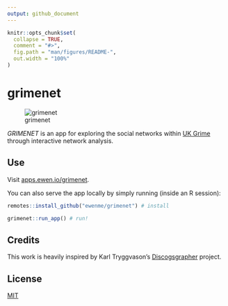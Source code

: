 ```yaml
---
output: github_document
---
```


<!-- README.md is generated from README.Rmd. Please edit that file -->

```r
knitr::opts_chunk$set(
  collapse = TRUE,
  comment = "#>",
  fig.path = "man/figures/README-",
  out.width = "100%"
)
```

# grimenet

![grimenet](man/figures/screenshot.png)

*GRIMENET* is an app for exploring the social networks within [UK Grime](https://en.wikipedia.org/wiki/Grime_(music_genre)) through interactive network analysis.

## Use

Visit [apps.ewen.io/grimenet](https://apps.ewen.io/grimenet/).

You can also serve the app locally by simply running (inside an R session):

```r
remotes::install_github("ewenme/grimenet") # install

grimenet::run_app() # run!
```

## Credits

This work is heavily inspired by Karl Tryggvason's [Discogsgrapher](https://github.com/Kalli/Discogsgrapher) project.

## License

[MIT](https://github.com/ewenme/grimenet/blob/master/LICENSE)
